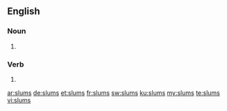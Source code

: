 ==English==

===Noun===
{{head|en|plural}}

# {{plural of|slum|lang=en|nocat=1}}

===Verb===
{{head|en}}

# {{en-third-person singular of|slum}}

[[ar:slums]]
[[de:slums]]
[[et:slums]]
[[fr:slums]]
[[sw:slums]]
[[ku:slums]]
[[my:slums]]
[[te:slums]]
[[vi:slums]]